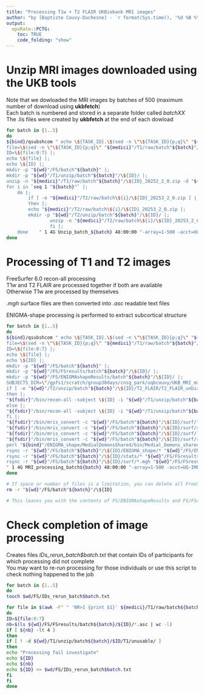 ```yaml
---
title: "Processing T1w + T2 FLAIR UKBiobank MRI images"
author: "by [Baptiste Couvy-Duchesne] - `r format(Sys.time(), '%d %B %Y')`"
output:
  epuRate::PCTG:
    toc: TRUE
    code_folding: "show"
---
```


# Unzip MRI images downloaded using the UKB tools

Note that we dowloaded the MRI images by batches of 500 (maximum number of download using **ukbfetch**)  
Each batch is numbered and stored in a separate folder called *batchXX*  
The .lis files were created by **ukbfetch** at the end of each dowload  


```bash

for batch in {1..5}
do
${bind}/qsubshcom " echo \${TASK_ID}.\$(sed -n \"\${TASK_ID}{p;q}\" "${medici}"/T1/raw/batch"${batch}"/T1_fetch_batch"${batch}".lis) |;
file=\$(sed -n \"\${TASK_ID}{p;q}\" "${medici}"/T1/raw/batch"${batch}"/T1_fetch_batch"${batch}".lis) |;
ID=\${file:0:7} |;
echo \${file} |;
echo \${ID} |;
mkdir -p "${wd}"/FS/batch"${batch}" |;
mkdir -p "${wd}"/T1/unzip/batch"${batch}"/\${ID}/ |;
unzip -n "${medici}"/T1/raw/batch"${batch}"/\${ID}_20252_2_0.zip -d "${wd}"/T1/unzip/batch"${batch}"/\${ID}/ |;
for i in `seq 1 "${batch}"` |;
    do |;
        if [ -e "${medici}"/T2/raw/batch\${i}/\${ID}_20253_2_0.zip ] |;
        then |;
        echo "${medici}"/T2/raw/batch\${i}/\${ID}_20253_2_0.zip |;
        mkdir -p "${wd}"/T2/unzip/batch"${batch}"/\${ID}/ |;
                unzip -n "${medici}"/T2/raw/batch\${i}/\${ID}_20253_2_0.zip -d "${wd}"/T2/unzip/batch"${batch}"/\${ID}/  |;
        		fi |;
	done	" 1 4G Unzip_batch_${batch} 48:00:00 "-array=1-500 -acct=UQ-IMB-CNSG" 
done

```

# Processing of T1 and T2 images

FreeSurfer 6.0 recon-all processing  
T1w and T2 FLAIR are processed together if both are available  
Otherwise T1w are processed by themselves  
  
*.mgh* surface files are then converted into *.asc* readable text files  
  
ENIGMA-shape processing is performed to extract subcortical structure  

```bash

for batch in {1..5}
do
${bind}/qsubshcom " echo \${TASK_ID}.\$(sed -n \"\${TASK_ID}{p;q}\" "${medici}"/T1/raw/batch"${batch}"/T1_fetch_batch"${batch}".lis) |;
file=\$(sed -n \"\${TASK_ID}{p;q}\" "${medici}"/T1/raw/batch"${batch}"/T1_fetch_batch"${batch}".lis) |;
ID=\${file:0:7} |;
echo \${file} |;
echo \${ID} |;
mkdir -p "${wd}"/FS/batch"${batch}" |;
mkdir -p "${wd}"/FS/FSresults/batch"${batch}"/\${ID}/ |;
mkdir -p "${wd}"/FS/ENIGMAshapeResults/batch"${batch}"/\${ID}/ |;
SUBJECTS_DIR=\"/gpfs1/scratch/group30days/cnsg_park/uqbcouvy/UKB_MRI_may18/FS/batch"${batch}"/\" |;
if [ -e "${wd}"/T2/unzip/batch"${batch}"/\${ID}/T2_FLAIR/T2_FLAIR_unbiased_brain.nii.gz ] |;
then |;
"${fsdir}"/bin/recon-all -subject \${ID} -i "${wd}"/T1/unzip/batch"${batch}"/\${ID}/T1/T1_orig_defaced.nii.gz -T2 "${wd}"/T2/unzip/batch"${batch}"/\${ID}/T2_FLAIR/T2_FLAIR_orig_defaced.nii.gz -T2pial -all -qcache  |;
else |;
"${fsdir}"/bin/recon-all -subject \${ID} -i "${wd}"/T1/unzip/batch"${batch}"/\${ID}/T1/T1_orig_defaced.nii.gz  -all -qcache   |;
fi |;
"${fsdir}"/bin/mris_convert -c "${wd}"/FS/batch"${batch}"/\${ID}/surf/lh.area.fwhm0.fsaverage.mgh "${fsdir}"/subjects/fsaverage/surf/lh.orig "${wd}"/FS/FSresults/batch"${batch}"/\${ID}/lh.area.fwhm0.fsaverage.asc |;
"${fsdir}"/bin/mris_convert -c "${wd}"/FS/batch"${batch}"/\${ID}/surf/rh.area.fwhm0.fsaverage.mgh "${fsdir}"/subjects/fsaverage/surf/rh.orig "${wd}"/FS/FSresults/batch"${batch}"/\${ID}/rh.area.fwhm0.fsaverage.asc |;
"${fsdir}"/bin/mris_convert -c "${wd}"/FS/batch"${batch}"/\${ID}/surf/lh.thickness.fwhm0.fsaverage.mgh "${fsdir}"/subjects/fsaverage/surf/lh.orig "${wd}"/FS/FSresults/batch"${batch}"/\${ID}/lh.thickness.fwhm0.fsaverage.asc |;
"${fsdir}"/bin/mris_convert -c "${wd}"/FS/batch"${batch}"/\${ID}/surf/rh.thickness.fwhm0.fsaverage.mgh "${fsdir}"/subjects/fsaverage/surf/rh.orig "${wd}"/FS/FSresults/batch"${batch}"/\${ID}/rh.thickness.fwhm0.fsaverage.asc |;
perl "${bind}"/ENIGMA_shape/MedialDemonsShared/bin/Medial_Demons_shared.pl "${wd}"/FS/batch"${batch}"/\${ID}/mri/aseg.mgz 10 11 12 13 17 18 26 49 50 51 52 53 54 58 "${wd}"/FS/batch"${batch}"/\${ID}/ENIGMA_shape/ "${bind}"/ENIGMA_shape/MedialDemonsShared "${fsdir}"/bin |;
rsync -r "${wd}"/FS/batch"${batch}"/\${ID}/ENIGMA_shape/* "${wd}"/FS/ENIGMAshapeResults/batch"${batch}"/\${ID}/ |; 
rsync -r "${wd}"/FS/batch"${batch}"/\${ID}/stats/* "${wd}"/FS/FSresults/batch"${batch}"/\${ID}/ |;
rsync -r "${wd}"/FS/batch"${batch}"/\${ID}/surf/*.mgh "${wd}"/FS/FSresults/batch"${batch}"/\${ID}/ |;
" 1 4G MRI_processing_batch${batch} 48:00:00 "-array=1-500 -acct=UQ-IMB-CNSG" 
done

# If space or number of files is a limitation, you can delete all FreeSurfer files at the end of the processing by adding the extra command: 
rm -r "${wd}"/FS/batch"${batch}"/\${ID}

# This leaves you with the contents of FS/ENIGMAshapeResults and FS/FSresults only, which contain everything you need for the analyses.

```

# Check completion of image processing  

Creates files *IDs_rerun_batch$batch.txt* that contain IDs of participants for which processing did not complete  
You may want to re-run processing for those individuals or use this script to check nothing happened to the job  


```bash

for batch in {1..5}
do 
touch $wd/FS/IDs_rerun_batch$batch.txt

for file in $(awk -F" " 'NR>1 {print $1}' ${medici}/T1/raw/batch${batch}/T1_fetch_batch${batch}.lis)
do
ID=${file:0:7}
nb=$(ls ${wd}/FS/FSresults/batch${batch}/${ID}/*.asc | wc -l)
if [ ${nb} -lt 4 ]
then
if [ ! -d ${wd}/T1/unzip/batch${batch}/$ID/T1/unusable/ ]
then
echo "Processing fail investigate"
echo ${ID} 
echo ${nb}
echo ${ID} >> $wd/FS/IDs_rerun_batch$batch.txt
fi
fi
done

```


<br><br>
